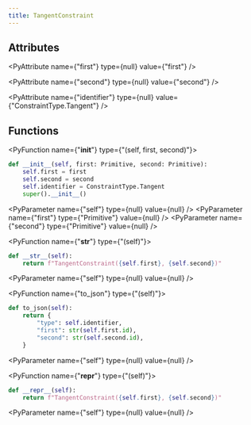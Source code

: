```yaml
---
title: TangentConstraint
---
```


## Attributes

<PyAttribute name={"first"} type={null} value={"first"} />

<PyAttribute name={"second"} type={null} value={"second"} />

<PyAttribute name={"identifier"} type={null} value={"ConstraintType.Tangent"} />

## Functions

<PyFunction name={"__init__"} type={"(self, first, second)"}>

<PySourceCode >

```python
def __init__(self, first: Primitive, second: Primitive):
    self.first = first
    self.second = second
    self.identifier = ConstraintType.Tangent
    super().__init__()
```

</PySourceCode>

<div >

<PyParameter name={"self"} type={null} value={null} />
<PyParameter name={"first"} type={"Primitive"} value={null} />
<PyParameter name={"second"} type={"Primitive"} value={null} />

</div>

<PyFunctionReturn type={null} />

</PyFunction>

<PyFunction name={"__str__"} type={"(self)"}>

<PySourceCode >

```python
def __str__(self):
    return f"TangentConstraint({self.first}, {self.second})"
```

</PySourceCode>

<div >

<PyParameter name={"self"} type={null} value={null} />

</div>

<PyFunctionReturn type={null} />

</PyFunction>

<PyFunction name={"to_json"} type={"(self)"}>

<PySourceCode >

```python
def to_json(self):
    return {
        "type": self.identifier,
        "first": str(self.first.id),
        "second": str(self.second.id),
    }
```

</PySourceCode>

<div >

<PyParameter name={"self"} type={null} value={null} />

</div>

<PyFunctionReturn type={null} />

</PyFunction>

<PyFunction name={"__repr__"} type={"(self)"}>

<PySourceCode >

```python
def __repr__(self):
    return f"TangentConstraint({self.first}, {self.second})"
```

</PySourceCode>

<div >

<PyParameter name={"self"} type={null} value={null} />

</div>

<PyFunctionReturn type={null} />

</PyFunction>